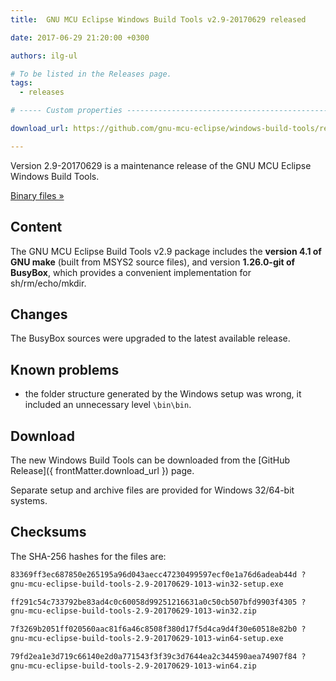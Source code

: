 ```yaml
---
title:  GNU MCU Eclipse Windows Build Tools v2.9-20170629 released

date: 2017-06-29 21:20:00 +0300

authors: ilg-ul

# To be listed in the Releases page.
tags:
  - releases

# ----- Custom properties -----------------------------------------------------

download_url: https://github.com/gnu-mcu-eclipse/windows-build-tools/releases/tag/v2.9-20170629-1013/

---
```


Version 2.9-20170629 is a maintenance release of the GNU MCU Eclipse Windows Build Tools.

<!-- truncate -->

<p><a href={ frontMatter.download_url }>Binary files »</a></p>

## Content

The GNU MCU Eclipse Build Tools v2.9 package includes the **version 4.1 of GNU make** (built from MSYS2 source files), and version **1.26.0-git of BusyBox**, which provides a convenient implementation for sh/rm/echo/mkdir.

## Changes

The BusyBox sources were upgraded to the latest available release.

## Known problems

* the folder structure generated by the Windows setup was wrong, it included an unnecessary level `\bin\bin`.

## Download

The new Windows Build Tools can be downloaded from the [GitHub Release]({ frontMatter.download_url }) page.

Separate setup and archive files are provided for Windows 32/64-bit systems.

## Checksums

The SHA-256 hashes for the files are:

```txt
83369ff3ec687850e265195a96d043aecc47230499597ecf0e1a76d6adeab44d ?
gnu-mcu-eclipse-build-tools-2.9-20170629-1013-win32-setup.exe

ff291c54c733792be83ad4c0c60058d99251216631a0c50cb507bfd9903f4305 ?
gnu-mcu-eclipse-build-tools-2.9-20170629-1013-win32.zip

7f3269b2051ff020560aac81f6a46c8508f380d17f5d4ca9d4f30e60518e82b0 ?
gnu-mcu-eclipse-build-tools-2.9-20170629-1013-win64-setup.exe

79fd2ea1e3d719c66140e2d0a771543f3f39c3d7644ea2c344590aea74907f84 ?
gnu-mcu-eclipse-build-tools-2.9-20170629-1013-win64.zip
```

